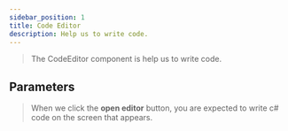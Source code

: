 ---
sidebar_position: 1
title: Code Editor
description: Help us to write code.
---
> The CodeEditor component is help us to write code.

## Parameters

> When we click the **open editor** button, you are expected to write c# code on the screen that appears.